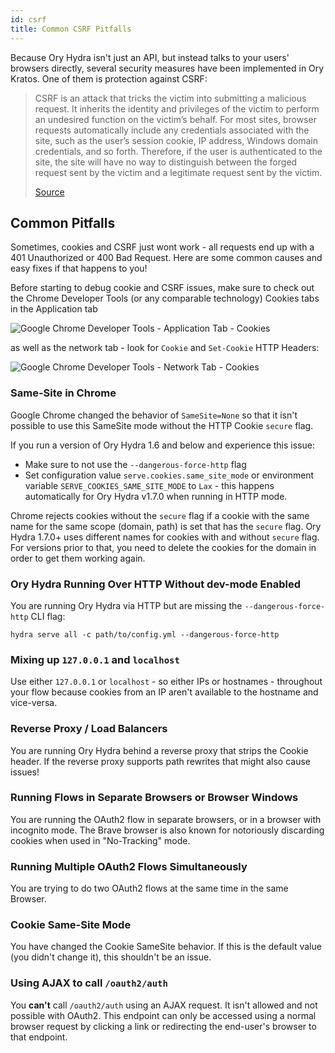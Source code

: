 ```yaml
---
id: csrf
title: Common CSRF Pitfalls
---
```


Because Ory Hydra isn't just an API, but instead talks to your users' browsers
directly, several security measures have been implemented in Ory Kratos. One of
them is protection against CSRF:

> CSRF is an attack that tricks the victim into submitting a malicious request.
> It inherits the identity and privileges of the victim to perform an undesired
> function on the victim’s behalf. For most sites, browser requests
> automatically include any credentials associated with the site, such as the
> user’s session cookie, IP address, Windows domain credentials, and so forth.
> Therefore, if the user is authenticated to the site, the site will have no way
> to distinguish between the forged request sent by the victim and a legitimate
> request sent by the victim.
>
> [Source](https://owasp.org/www-community/attacks/csrf)

## Common Pitfalls

Sometimes, cookies and CSRF just wont work - all requests end up with a 401
Unauthorized or 400 Bad Request. Here are some common causes and easy fixes if
that happens to you!

Before starting to debug cookie and CSRF issues, make sure to check out the
Chrome Developer Tools (or any comparable technology) Cookies tabs in the
Application tab

![Google Chrome Developer Tools - Application Tab - Cookies](../images/csrf_app_tab.png)

as well as the network tab - look for `Cookie` and `Set-Cookie` HTTP Headers:

![Google Chrome Developer Tools - Network Tab - Cookies](../images/csrf_network_tab.png)

### Same-Site in Chrome

Google Chrome changed the behavior of `SameSite=None` so that it isn't possible
to use this SameSite mode without the HTTP Cookie `secure` flag.

If you run a version of Ory Hydra 1.6 and below and experience this issue:

- Make sure to not use the `--dangerous-force-http` flag
- Set configuration value `serve.cookies.same_site_mode` or environment variable
  `SERVE_COOKIES_SAME_SITE_MODE` to `Lax` - this happens automatically for Ory
  Hydra v1.7.0 when running in HTTP mode.

Chrome rejects cookies without the `secure` flag if a cookie with the same name
for the same scope (domain, path) is set that has the `secure` flag. Ory Hydra
1.7.0+ uses different names for cookies with and without `secure` flag. For
versions prior to that, you need to delete the cookies for the domain in order
to get them working again.

### Ory Hydra Running Over HTTP Without dev-mode Enabled

You are running Ory Hydra via HTTP but are missing the `--dangerous-force-http`
CLI flag:

```
hydra serve all -c path/to/config.yml --dangerous-force-http
```

### Mixing up `127.0.0.1` and `localhost`

Use either `127.0.0.1` or `localhost` - so either IPs or hostnames - throughout
your flow because cookies from an IP aren't available to the hostname and
vice-versa.

### Reverse Proxy / Load Balancers

You are running Ory Hydra behind a reverse proxy that strips the Cookie header.
If the reverse proxy supports path rewrites that might also cause issues!

### Running Flows in Separate Browsers or Browser Windows

You are running the OAuth2 flow in separate browsers, or in a browser with
incognito mode. The Brave browser is also known for notoriously discarding
cookies when used in "No-Tracking" mode.

### Running Multiple OAuth2 Flows Simultaneously

You are trying to do two OAuth2 flows at the same time in the same Browser.

### Cookie Same-Site Mode

You have changed the Cookie SameSite behavior. If this is the default value (you
didn't change it), this shouldn't be an issue.

### Using AJAX to call `/oauth2/auth`

You **can't** call `/oauth2/auth` using an AJAX request. It isn't allowed and
not possible with OAuth2. This endpoint can only be accessed using a normal
browser request by clicking a link or redirecting the end-user's browser to that
endpoint.
